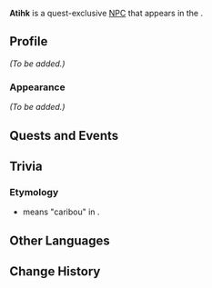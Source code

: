 {{Meta
<!-- Remove this template after adding the missing info -->
|missing_NPC_profile  = yes
<!--
|missing_NPC_idle     = yes
|missing_NPC_dialogue = yes
-->
}}
{{Character Infobox
|type             = Quest NPC
|image            = NPC Atihk.png
|realname         = <!-- Optional, if different from in-game name -->
|deceased         = <!-- Past (for deceased prior to events of the game) or free response -->
|region           = Natlan<!-- Character's home/main nation -->
|location         = Natlan<!-- Nation where you can find the character in the game -->
|affiliation      = Masters of the Night-Wind
|title            = 

|ancestry         = <!-- Clan/family -->
|father           = 
|mother           = 
|spouse           = 
|sibling          = 
|child            = 
|relative         = 

|voiceEN          = 
|voiceCN          = 
|voiceJP          = 
|voiceKR          = 
}}
'''Atihk''' is a quest-exclusive [[NPC]] that appears in the {{Quest|Please, great shaman!}}.
<!--
==Location==
{{subst:#tag:gallery|
NPC Location {{subst:#titleparts:{{subst:PAGENAME}}}}.png{{subst:!}}{{subst:#titleparts:{{subst:PAGENAME}}}}'s location
NPC Location {{subst:#titleparts:{{subst:PAGENAME}}}} Context.png{{subst:!}}Additional context
}}
-->
==Profile==
<!--Detailed story/lore information goes here.-->
''(To be added.)''

===Appearance===
<!--Keep appearance section short and concise. Limit to 2 paragraphs with 3-4 sentences each.-->
''(To be added.)''

==Quests and Events==
{{Quests and Events}}
<!--
==Idle Quotes==
{{Dialogue Start}}
:{{DIcon|Idle}} {{Tx}}
::{{A|VO {{subst:#titleparts:{{subst:PAGENAME}}}} 01.ogg}} "{{Tx}}"
{{Dialogue End}}

==Dialogue==
{{Dialogue Start}}
:'''{{subst:#titleparts:{{subst:PAGENAME}}}}:''' 
:{{DIcon}}
{{Dialogue End}}

==Event Dialogue==
===Event Name===
{{Dialogue Start}}
:'''{{subst:#titleparts:{{subst:PAGENAME}}}}:'''
{{Dialogue End}}
-->
==Trivia==
===Etymology===
*{{Lang|{{wt|atihk|Atihk}}||cr=ᐊᑎᕽ|cr_rm=atihk}} means "caribou" in {{w|Cree language|Cree}}.
==Other Languages==
{{Other Languages|default_hidden=1
|en       = Atihk
|zhs      = 阿蒂克
|zhs_rm   = Ādìkè
|zht      = 阿蒂克
|zht_rm   = Ādìkè
|ja       = アティク
|ja_rm    = Atiku
|ko       = 아티크
|es       = Atihk
|fr       = Atihk
|ru       = Атик
|th       = Atihk
|vi       = Atihk
|de       = Atihk
|id       = Atihk
|pt       = Atihk
|tr       = Atihk
|it       = Atihk
}}

==Change History==
{{Change History|5.3}}
<!--
==References==
{{Reflist}}
-->
